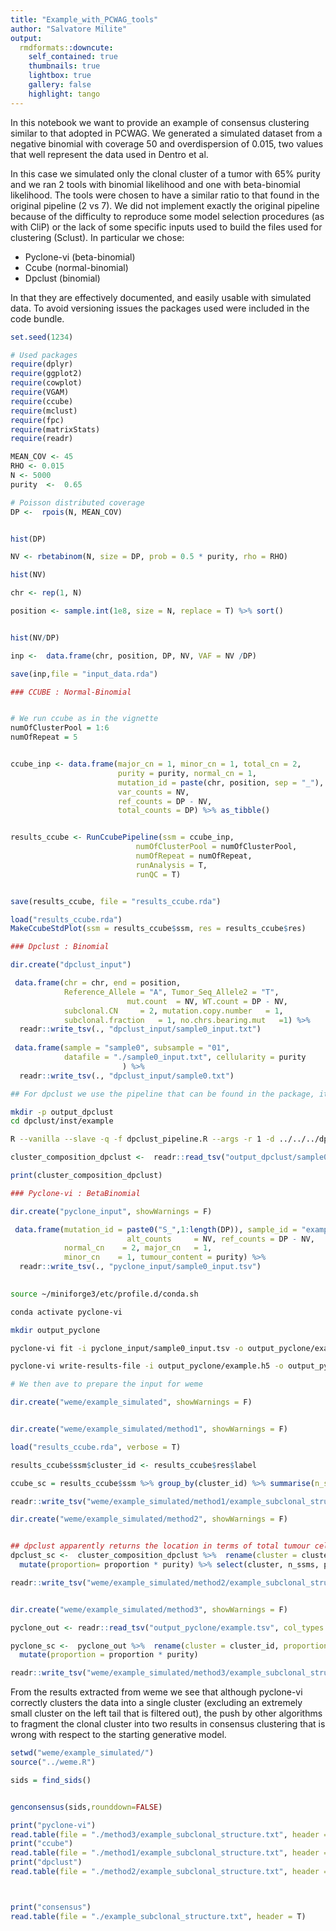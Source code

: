```yaml
---
title: "Example_with_PCWAG_tools"
author: "Salvatore Milite"
output:   
  rmdformats::downcute:
    self_contained: true
    thumbnails: true
    lightbox: true
    gallery: false
    highlight: tango
---
```



In this notebook we want to provide an example of consensus clustering similar to that adopted in PCWAG. We generated a simulated dataset from a negative binomial with coverage 50 and overdispersion of 0.015, two values that well represent the data used in Dentro et al.

In this case we simulated only the clonal cluster of a tumor with 65% purity and we ran 2 tools with binomial likelihood and one with beta-binomial likelihood. The tools were chosen to have a similar ratio to that found in the original pipeline (2 vs 7). We did not implement exactly the original pipeline because of the difficulty to reproduce some model selection procedures (as with CliP) or the lack of some specific inputs used to build the files used for clustering (Sclust). In particular we chose:

* Pyclone-vi (beta-binomial)
* Ccube (normal-binomial)
* Dpclust (binomial)

In that they are effectively documented, and easily usable with simulated data.
To avoid versioning issues the packages used were included in the code bundle.


```r
set.seed(1234)

# Used packages
require(dplyr)
require(ggplot2)
require(cowplot)
require(VGAM)
require(ccube)
require(mclust)
require(fpc)
require(matrixStats)
require(readr)

```


```r

MEAN_COV <- 45
RHO <- 0.015
N <- 5000
purity  <-  0.65

# Poisson distributed coverage
DP <-  rpois(N, MEAN_COV)


hist(DP)
```

```r

NV <- rbetabinom(N, size = DP, prob = 0.5 * purity, rho = RHO)

hist(NV)

```
```r

chr <- rep(1, N)

position <- sample.int(1e8, size = N, replace = T) %>% sort()


hist(NV/DP)

inp <-  data.frame(chr, position, DP, NV, VAF = NV /DP)

save(inp,file = "input_data.rda")

```



```r

### CCUBE : Normal-Binomial


# We run ccube as in the vignette
numOfClusterPool = 1:6
numOfRepeat = 5


ccube_inp <- data.frame(major_cn = 1, minor_cn = 1, total_cn = 2, 
                        purity = purity, normal_cn = 1,
                        mutation_id = paste(chr, position, sep = "_"),
                        var_counts = NV,
                        ref_counts = DP - NV,
                        total_counts = DP) %>% as_tibble()


results_ccube <- RunCcubePipeline(ssm = ccube_inp, 
                            numOfClusterPool = numOfClusterPool, 
                            numOfRepeat = numOfRepeat,
                            runAnalysis = T, 
                            runQC = T)


save(results_ccube, file = "results_ccube.rda")

```

```r
load("results_ccube.rda")
MakeCcubeStdPlot(ssm = results_ccube$ssm, res = results_ccube$res)


```

```r
### Dpclust : Binomial

dir.create("dpclust_input")

 data.frame(chr = chr, end = position,
            Reference_Allele = "A", Tumor_Seq_Allele2 = "T",
                          mut.count	 = NV, WT.count = DP - NV,
            subclonal.CN	 = 2, mutation.copy.number	 = 1,
            subclonal.fraction	 = 1, no.chrs.bearing.mut	=1) %>% 
  readr::write_tsv(., "dpclust_input/sample0_input.txt")
 
 data.frame(sample = "sample0", subsample = "01",
            datafile = "./sample0_input.txt", cellularity = purity
                         ) %>%
  readr::write_tsv(., "dpclust_input/sample0.txt")


```

```bash
## For dpclust we use the pipeline that can be found in the package, it is also available as a docker image

mkdir -p output_dpclust
cd dpclust/inst/example

R --vanilla --slave -q -f dpclust_pipeline.R --args -r 1 -d ../../../dpclust_input/ -o ../../../output_dpclust -i ../../../dpclust_input/sample0.txt


```


```r
cluster_composition_dpclust <-  readr::read_tsv("output_dpclust/sample0_DPoutput_2000iters_1000burnin_seed123/sample0_2000iters_1000burnin_bestClusterInfo.txt", col_types = cols())

print(cluster_composition_dpclust)
```
```r
### Pyclone-vi : BetaBinomial

dir.create("pyclone_input", showWarnings = F)

 data.frame(mutation_id = paste0("S_",1:length(DP)), sample_id = "example",
                          alt_counts	 = NV, ref_counts = DP - NV,
            normal_cn	 = 2, major_cn	 = 1,
            minor_cn	= 1, tumour_content = purity) %>% 
  readr::write_tsv(., "pyclone_input/sample0_input.tsv")
 
```

```bash

source ~/miniforge3/etc/profile.d/conda.sh

conda activate pyclone-vi

mkdir output_pyclone

pyclone-vi fit -i pyclone_input/sample0_input.tsv -o output_pyclone/example.h5 -c 40 -d beta-binomial -r 10

pyclone-vi write-results-file -i output_pyclone/example.h5 -o output_pyclone/example.tsv


```
```r
# We then ave to prepare the input for weme

dir.create("weme/example_simulated", showWarnings = F)


dir.create("weme/example_simulated/method1", showWarnings = F)

load("results_ccube.rda", verbose = T)

results_ccube$ssm$cluster_id <- results_ccube$res$label

ccube_sc = results_ccube$ssm %>% group_by(cluster_id) %>% summarise(n_ssms = n(), proportion = ccube_ccf_mean %>%  unique()) %>%  rename(cluster = cluster_id) %>%  select(cluster, n_ssms, proportion) %>%  mutate(proportion = proportion * purity)

readr::write_tsv("weme/example_simulated/method1/example_subclonal_structure.txt", x = ccube_sc %>%  filter(n_ssms > 50) %>%  arrange(-proportion)%>% mutate(cluster = 1:length(cluster)))

dir.create("weme/example_simulated/method2", showWarnings = F)


## dpclust apparently returns the location in terms of total tumour cells so we multiply it by purity
dpclust_sc <-  cluster_composition_dpclust %>%  rename(cluster = cluster.no, proportion = location, n_ssms = no.of.mutations) %>%  
  mutate(proportion= proportion * purity) %>% select(cluster, n_ssms, proportion)

readr::write_tsv("weme/example_simulated/method2/example_subclonal_structure.txt", x = dpclust_sc %>%  filter(n_ssms > 50) %>%  arrange(-proportion)%>% mutate(cluster = 1:length(cluster)))


dir.create("weme/example_simulated/method3", showWarnings = F)

pyclone_out <- readr::read_tsv("output_pyclone/example.tsv", col_types = cols()) %>% group_by(cluster_id, cellular_prevalence) %>%  summarize(n_ssms = n())

pyclone_sc <-  pyclone_out %>%  rename(cluster = cluster_id, proportion = cellular_prevalence) %>%  select(cluster, n_ssms, proportion) %>% 
  mutate(proportion = proportion * purity)

readr::write_tsv("weme/example_simulated/method3/example_subclonal_structure.txt", x = pyclone_sc %>%  filter(n_ssms > 50) %>%  arrange(-proportion) %>% mutate(cluster = 1:length(cluster)))


```

From the results extracted from weme we see that although pyclone-vi correctly clusters the data into a single cluster (excluding an extremely small cluster on the left tail that is filtered out), the push by other algorithms to fragment the clonal cluster into two results in consensus clustering that is wrong with respect to the starting generative model.

```r

setwd("weme/example_simulated/")
source("../weme.R")

sids = find_sids()


genconsensus(sids,rounddown=FALSE)

print("pyclone-vi")
read.table(file = "./method3/example_subclonal_structure.txt", header = T)
print("ccube")
read.table(file = "./method1/example_subclonal_structure.txt", header = T)
print("dpclust")
read.table(file = "./method2/example_subclonal_structure.txt", header = T)



print("consensus")
read.table(file = "./example_subclonal_structure.txt", header = T)

```

